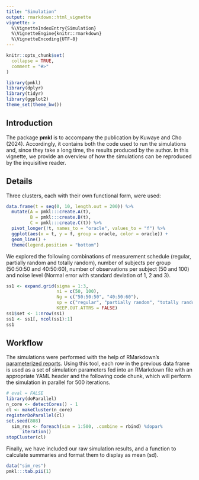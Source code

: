 ```yaml
---
title: "Simulation"
output: rmarkdown::html_vignette
vignette: >
  %\VignetteIndexEntry{Simulation}
  %\VignetteEngine{knitr::rmarkdown}
  %\VignetteEncoding{UTF-8}
---
```


```r
knitr::opts_chunk$set(
  collapse = TRUE,
  comment = "#>"
)
```

```r
library(pmkl)
library(dplyr)
library(tidyr)
library(ggplot2)
theme_set(theme_bw())
```

## Introduction

The package **pmkl** is to accompany the publication by Kuwaye and Cho (2024).  Accordingly, it contains both the code used to run the simulations and, since they take a long time, the results produced by the author.  In this vignette, we provide an overview of how the simulations can be reproduced by the inquisitive reader.

## Details

Three clusters, each with their own functional form, were used:
\begin{align*}
  \mu_A(t) &= \log_{10}\left(t+\frac{1}{10}\right) + 1 \\
  \mu_B(t) &= \cos\left(\frac{2\pi}{10}t - \pi\right) + 1 \\
  \mu_C(t) &= -\left(\frac{t-5}{5}\right)^3 + 1 \\
  t&\in[0, 10]
\end{align*}
```r
data.frame(t = seq(0, 10, length.out = 200)) %>%
  mutate(A = pmkl:::create.A(t),
         B = pmkl:::create.B(t),
         C = pmkl:::create.C(t)) %>%
  pivot_longer(!t, names_to = "oracle", values_to = "f") %>%
  ggplot(aes(x = t, y = f, group = oracle, color = oracle)) +
  geom_line() +
  theme(legend.position = "bottom")
```

We explored the following combinations of measurement schedule (regular, partially random and totally random), number of subjects per group (50:50:50 and 40:50:60), number of observations per subject (50 and 100) and noise level (Normal error with standard deviation of 1, 2 and 3).
```r
ss1 <- expand.grid(sigma = 1:3,
                   ni = c(50, 100),
                   Ng = c("50:50:50", "40:50:60"),
                   sp = c("regular", "partially random", "totally random"),
                   KEEP.OUT.ATTRS = FALSE)
ss1$set <- 1:nrow(ss1)
ss1 <- ss1[, ncol(ss1):1]
ss1
```

## Workflow

The simulations were performed with the help of RMarkdown's [parameterized reports](https://bookdown.org/yihui/rmarkdown/parameterized-reports.html).  Using this tool, each row in the previous data frame is used as a set of simulation parameters fed into an RMarkdown file with an appropriate YAML header and the following code chunk, which will perform the simulation in parallel for 500 iterations.
```r
# eval = FALSE
library(doParallel)
n_core <- detectCores() - 1
cl <- makeCluster(n_core)
registerDoParallel(cl)
set.seed(808)
  sim_res <- foreach(sim = 1:500, .combine = rbind) %dopar%
      iteration()
stopCluster(cl)
```

Finally, we have included our raw simulation results, and a function to calculate summaries and format them to display as mean (sd).
```r
data("sim_res")
pmkl:::tab.pii(1)
```
